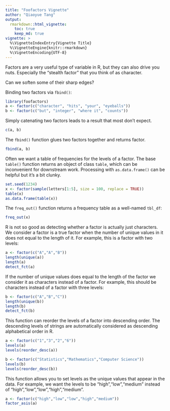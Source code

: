 ```yaml
---
title: "Foofactors Vignette"
author: "Qiaoyue Tang"
output:
  rmarkdown::html_vignette:
    toc: true
    keep_md: true
vignette: >
  %\VignetteIndexEntry{Vignette Title}
  %\VignetteEngine{knitr::rmarkdown}
  %\VignetteEncoding{UTF-8}
---
```


Factors are a very useful type of variable in R, but they can also drive you nuts. Especially the "stealth factor" that you think of as character.

Can we soften some of their sharp edges?

Binding two factors via `fbind()`:

```r
library(foofactors)
a <- factor(c("character", "hits", "your", "eyeballs"))
b <- factor(c("but", "integer", "where it", "counts"))
```

Simply catenating two factors leads to a result that most don't expect.

```r
c(a, b)
```

The `fbind()` function glues two factors together and returns factor.

```r
fbind(a, b)
```

Often we want a table of frequencies for the levels of a factor. The base `table()` function returns an object of class `table`, which can be inconvenient for downstream work.  Processing with `as.data.frame()` can be helpful but it's a bit clunky.

```r
set.seed(1234)
x <- factor(sample(letters[1:5], size = 100, replace = TRUE))
table(x)
as.data.frame(table(x))
```

The `freq_out()` function returns a frequency table as a well-named `tbl_df`:

```r
freq_out(x)
```


R is not so good as detecting whether a factor is actually just characters. We consider a factor is a true factor when the number of unique values in it does not equal to the length of it. For example, this is a factor with two levels:

```r
a <- factor(c("A","A","B"))
length(unique(a))
length(a)
detect_fct(a)
```

If the number of unique values does equal to the length of the factor we consider it as characters instead of a factor. For example, this should be characters instead of a factor with three levels:

```r
b <- factor(c("A","B","C"))
length(unique(b))
length(b)
detect_fct(b)
```

This function can reorder the levels of a factor into descending order. The descending levels of strings are automatically considered as descending alphabetical order in R.

```r
a <- factor(c("1","3","2","6"))
levels(a)
levels(reorder_desc(a))

b <- factor(c("Statistics","Mathematics","Computer Science"))
levels(b)
levels(reorder_desc(b))
```


This function allows you to set levels as the unique values that appear in the data. For example, we want the levels to be "high","low","medium" instead of "high","low","low","high","medium".

```r
a <- factor(c("high","low","low","high","medium"))
factor_asis(a)
```
